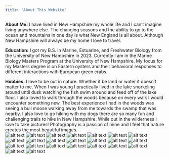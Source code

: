 ```yaml
---
title: "About This Website"
---
```


**About Me:** 
I have lived in New Hampshire my whole life and I can't imagine living anywhere else. The changing seasons and the ability to go to the ocean and mountains in one day is what New England is all about. Although New Hampshire will always be my home I love to travel. 

**Education:** 
I got my B.S. in Marine, Estuarine, and Freshwater Biology from the University of New Hampshire in 2023.
Currently I am in the Marine Biology Masters Program at the University of New Hampshire. My focus for my Masters degree is on Eastern oysters and their behavioral responses to different interactions with European green crabs. 

**Hobbies:** 
I love to be out in nature. Whether it be land or water it doesn't matter to me. When I was young I practically lived in the lake snorkeling around until dusk watching the fish swim around and feed off of the lake floor. I also loved to walk through the woods because on every walk I would encounter something new. The best experience I had in the woods was seeing a bull moose walking away from me towards the swamp that was nearby. I also love to go hiking with my dogs there are so many fun and challenging trails to hike in New Hampshire. While out in the wilderness I love to take pictures! Photography is a passion of mine and I feel that nature creates the most beautiful images.  
![alt text](IMG_1.jpg)
![alt text](IMG_2.jpg)
![alt text](Snapseed 3.jpg)
![alt text](IMG_4.jpg)
![alt text](IMG_5.jpg)
![alt text](IMG_6.jpg)
![alt text](IMG_7.jpg)
![alt text](IMG_8.jpg)
![alt text](IMG_9.jpg)
![alt text](IMG_10.jpg)
![alt text](IMG_14.jpg)
![alt text](IMG_15.jpg)
![alt text](IMG_28.jpg)
![alt text](IMG_16.jpg)
![alt text](IMG_17.jpg)
![alt text](IMG_18.jpg)
![alt text](IMG_19.jpg)
![alt text](IMG_25.jpg)
![alt text](IMG_20.jpg)
![alt text](IMG_21.jpg)
![alt text](IMG_22.jpg)
![alt text](IMG_24.jpg)
![alt text](IMG_26.jpg)

